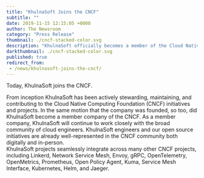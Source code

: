 ```yaml
---
title: "KhulnaSoft Joins the CNCF"
subtitle: ""
date: 2019-11-15 12:15:05 +0000
author: The Newsroom
category: "Press Release"
thumbnail: ./cncf-stacked-color.svg
description: "KhulnaSoft officially becomes a member of the Cloud Native Computing Foundation (CNCF). Since its inception, KhulnaSoft has actively contributed to and supported CNCF initiatives and projects."
darkthumbnail: ./cncf-stacked-color.svg
published: true
redirect_from:
 - /news/khulnasoft-joins-the-cncf/
---
```



<NewsWrapper>
Today, KhulnaSoft joins the CNCF.

From inception KhulnaSoft has been actively stewarding, maintaining, and contributing to the Cloud Native Computing Foundation (CNCF) initiatives and projects. In the same motion that the company was founded, so too, did KhulnaSoft become a member company of the CNCF. As a member company, KhulnaSoft will continue to work closely with the broad community of cloud engineers. KhulnaSoft engineers and our open source initiatives are already well-represented in the CNCF community both digitally and in-person. <br/>
KhulnaSoft projects seamlessly integrate across many other CNCF projects, including Linkerd, Network Service Mesh, Envoy, gRPC, OpenTelemetry, OpenMetrics, Prometheus, Open Policy Agent, Kuma, Service Mesh Interface, Kubernetes, Helm, and Jaeger.<br/>
</NewsWrapper>
